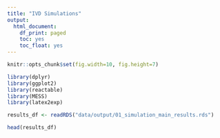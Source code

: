 ```yaml
---
title: "IVD Simulations"
output:
  html_document:
    df_print: paged
    toc: yes
    toc_float: yes
---
```


```r
knitr::opts_chunk$set(fig.width=10, fig.height=7)
```

```r
library(dplyr)
library(ggplot2)
library(reactable)
library(MESS)
library(latex2exp)
```


```r
results_df <- readRDS("data/output/01_simulation_main_results.rds")

head(results_df)

```

